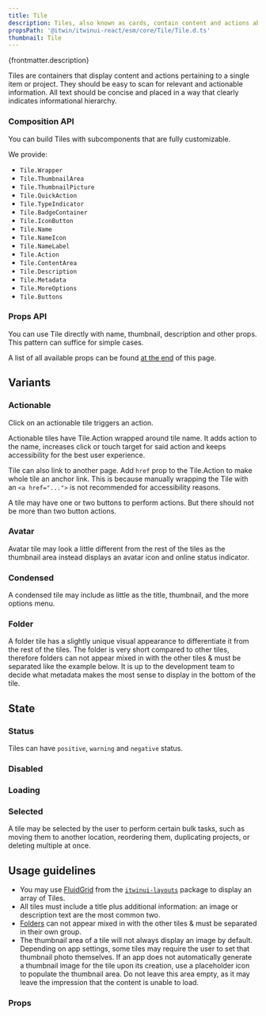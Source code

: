 ```yaml
---
title: Tile
description: Tiles, also known as cards, contain content and actions about a single subject.
propsPath: '@itwin/itwinui-react/esm/core/Tile/Tile.d.ts'
thumbnail: Tile
---
```


<p>{frontmatter.description}</p>

<LiveExample src='Tile.main.tsx'>
  <AllExamples.TileMainExample client:load />
</LiveExample>

Tiles are containers that display content and actions pertaining to a single item or project. They should be easy to scan for relevant and actionable information. All text should be concise and placed in a way that clearly indicates informational hierarchy.

### Composition API

You can build Tiles with subcomponents that are fully customizable.

We provide:

- `Tile.Wrapper`
- `Tile.ThumbnailArea`
- `Tile.ThumbnailPicture`
- `Tile.QuickAction`
- `Tile.TypeIndicator`
- `Tile.BadgeContainer`
- `Tile.IconButton`
- `Tile.Name`
- `Tile.NameIcon`
- `Tile.NameLabel`
- `Tile.Action`
- `Tile.ContentArea`
- `Tile.Description`
- `Tile.Metadata`
- `Tile.MoreOptions`
- `Tile.Buttons`

<LiveExample src='Tile.composition.tsx'>
  <AllExamples.TileCompositionExample client:load />
</LiveExample>

### Props API

You can use Tile directly with name, thumbnail, description and other props. This pattern can suffice for simple cases.

A list of all available props can be found [at the end](#props) of this page.

<LiveExample src='Tile.props.tsx'>
  <AllExamples.TilePropsExample client:load />
</LiveExample>

## Variants

### Actionable

Click on an actionable tile triggers an action.

Actionable tiles have Tile.Action wrapped around tile name. It adds action to the name, increases click or touch target for said action and keeps accessibility for the best user experience.

<LiveExample src='Tile.actionable.tsx'>
  <AllExamples.TileActionableExample client:load />
</LiveExample>

Tile can also link to another page. Add `href` prop to the Tile.Action to make whole tile an anchor link. This is because manually wrapping the Tile with an `<a href="...">` is not recommended for accessibility reasons.

<LiveExample src='Tile.anchorlink.tsx'>
  <AllExamples.TileAnchorLinkExample client:load style={{ padding: 50 }} />
</LiveExample>

A tile may have one or two buttons to perform actions. But there should not be more than two button actions.

<LiveExample src='Tile.quickactions.tsx'>
  <AllExamples.TileQuickActionsExample client:load />
</LiveExample>

### Avatar

Avatar tile may look a little different from the rest of the tiles as the thumbnail area instead displays an avatar icon and online status indicator.

<LiveExample src='Tile.avatar.tsx'>
  <AllExamples.TileAvatarExample client:load />
</LiveExample>

### Condensed

A condensed tile may include as little as the title, thumbnail, and the more options menu.

<LiveExample src='Tile.condensed.tsx'>
  <AllExamples.TileCondensedExample client:load />
</LiveExample>

### Folder

A folder tile has a slightly unique visual appearance to differentiate it from the rest of the tiles. The folder is very short compared to other tiles, therefore folders can not appear mixed in with the other tiles & must be separated like the example below. It is up to the development team to decide what metadata makes the most sense to display in the bottom of the tile.

<LiveExample src='Tile.folder.tsx'>
  <AllExamples.TileFolderExample client:load />
</LiveExample>

## State

### Status

Tiles can have `positive`, `warning` and `negative` status.

<LiveExample src='Tile.status.tsx'>
  <AllExamples.TileStatusExample client:load />
</LiveExample>

### Disabled

<LiveExample src='Tile.disabled.tsx'>
  <AllExamples.TileDisabledExample client:load />
</LiveExample>

### Loading

<LiveExample src='Tile.loading.tsx'>
  <AllExamples.TileLoadingExample client:load />
</LiveExample>

### Selected

A tile may be selected by the user to perform certain bulk tasks, such as moving them to another location, reordering them, duplicating projects, or deleting multiple at once.

<LiveExample src='Tile.selected.tsx'>
  <AllExamples.TileSelectedExample client:load />
</LiveExample>

## Usage guidelines

- You may use [FluidGrid](https://itwin.github.io/iTwinUI-layouts/#/fluid-grid) from the [`itwinui-layouts`](https://github.com/iTwin/iTwinUI-layouts) package to display an array of Tiles.
- All tiles must include a title plus additional information: an image or description text are the most common two.
- [Folders](#folder) can not appear mixed in with the other tiles & must be separated in their own group.
- The thumbnail area of a tile will not always display an image by default. Depending on app settings, some tiles may require the user to set that thumbnail photo themselves. If an app does not automatically generate a thumbnail image for the tile upon its creation, use a placeholder icon to populate the thumbnail area. Do not leave this area empty, as it may leave the impression that the content is unable to load.

### Props

<PropsTable path={frontmatter.propsPath} />
